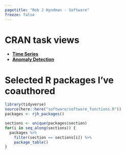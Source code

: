```yaml
---
pagetitle: "Rob J Hyndman - Software"
freeze: false
---
```


# CRAN task views

* [**Time Series**](https://cran.r-project.org/view=TimeSeries)
* [**Anomaly Detection**](https://github.com/pridiltal/ctv-AnomalyDetection)

# Selected R packages I've coauthored

```r
library(tidyverse)
source(here::here("software/software_functions.R"))
packages <- rjh_packages()
```

```r
sections <- unique(packages$section)
for(i in seq_along(sections)) {
  packages %>%
    filter(section == sections[i]) %>%
    package_table()
}
```
